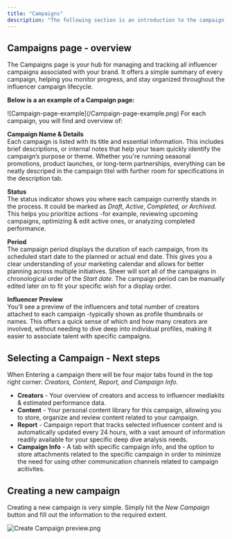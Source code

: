 ```yaml
---
title: "Campaigns"
description: "The following section is an introduction to the campaign site. The Campaigns tab gives you a centralized view of all influencer campaigns connected to your brand. It’s your starting point for tracking progress, performance, and next steps—all in one place."
---
```


## Campaigns page - overview

The Campaigns page is your hub for managing and tracking all influencer campaigns associated with your brand. It offers a simple summary of every campaign, helping you monitor progress, and stay organized throughout the influencer campaign lifecycle.

**Below is a an example of a Campaign page:**
<Frame>
![Campaign-page-example](/Campaign-page-example.png)
</Frame>
For each campaign, you will find and overview of:

**Campaign Name & Details**\
Each campaign is listed with its title and essential information. This includes brief descriptions, or internal notes that help your team quickly identify the campaign’s purpose or theme. Whether you're running seasonal promotions, product launches, or long-term partnerships, everything can be neatly descriped in the campaign titel with further room for specifications in the description tab.

**Status**\
The status indicator shows you where each campaign currently stands in the process. It could be marked as _Draft_, _Active_, _Completed, or Archived_. This helps you prioritize actions -for example, reviewing upcoming campaigns, optimizing & edit active ones, or analyzing completed performance.

**Period**\
The campaign period displays the duration of each campaign, from its scheduled start date to the planned or actual end date. This gives you a clear understanding of your marketing calendar and allows for better planning across multiple initiatives. Sheer will sort all of the campaigns in chronological order of the _Start date_. The campaign period can be manually edited later on to fit your specific wish for a display order.

**Influencer Preview**\
You’ll see a preview of the influencers and total number of creators attached to each campaign -typically shown as profile thumbnails or names. This offers a quick sense of which and how many creators are involved, without needing to dive deep into individual profiles, making it easier to associate talent with specific campaigns.

## Selecting a Campaign - Next steps

When Entering a campaign there will be four major tabs found in the top right corner: _Creators, Content, Report, and Campaign Info._

- **Creators** - Your overview of creators and access to influencer mediakits & estimated performance data.
- **Content** - Your personal content library for this campaign, allowing you to store, organize and review content related to your campaign.
- **Report** - Campaign report that tracks selected influencer content and is automatically updated every 24 hours, with a vast amount of information readily available for your specific deep dive analysis needs.
- **Campaign Info** - A tab with specific campaign info, and the option to store attachments related to the specific campaign in order to minimize the need for using other communication channels related to campaign acitivites.

## Creating a new campaign

Creating a new campaign is very simple. Simply hit the _New Campaign_ button and fill out the information to the required extent.

![Create Campaign preview.png](/CreateCampaignpreview.png)